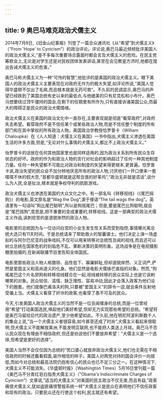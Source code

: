 ```yaml
---
---
---
```

title: 9 奥巴马难克政治犬儒主义
---



2014年7月9日,《旧金山纪事报》刊登了一篇合众通讯社《从“希望”到犬儒主义》（“From 'Hope' to Cynicism”）的政治评论。评论说,奥巴马最近频频批评美国人的政治犬儒主义,“差不多每次重要场合露面时都会言及犬儒主义的危险。在民主党筹款会上,无论是对学生还是对民权团体发表讲话,甚至在会见教皇方济时,他都在提出告诫犬儒主义的危害。”

奥巴马称犬儒主义为一种“可怜的智慧”,他批评的是美国的政治犬儒主义。眼下美国人的政治犬儒主义主要表现在对政府无作为的极大失望,如评论所说,“美国人觉得华盛顿不仅出了毛病,而且根本就是无药可救”。不久前的民调显示,奥巴马的声望已经跌到了美国总统有史以来的最低点,与他媲美的只有尼克松和小布什。奥巴马想要绕过顶牛僵持的国会,在剩下的任期里有所作为,只有直接诉诸美国公众,而最大的障碍正是民众的政治犬儒情绪。

政治犬儒主义在美国的政治文化中一直存在,主要表现就是彻底“看穿政府”,对政府失去希望。看穿政府不是不信任某个或某些政治人物,而是不信任整个制度的所有部门和在其中掌权的所有政治人物。美国政治学教授恰罗普卡（William Chaloupka）在《人人知道：犬儒主义在美国》一书中指出,犬儒主义渗透在美国生活的许多方面,但是,“无论对什么事情的犬儒主义,都比不上政治犬儒主义。”

怡罗普卡的话放在任何其他国家里也是同样适用的,因为政治关系到所有民众生存状态的好坏。政府的作为和政治人物的言行对社会的影响超过了任何一种其他制度力量。任何一种失望都不可能比对政治和制度的失望来得更根本,更普遍。恰罗普卡说,政治失望的民众会不加分辨地厌恶所有的政治人物,讨厌他们一开口便来一套喋喋不休的假大空,“首都华盛顿就是这帮丑类的好莱坞”,“政治无非就是谎话”,说什么为人民,全是扯淡,根本就是争权夺利的肮脏游戏。

政治犬儒主义也渗透在美国的大众文化之中。有一部名叫《转移视线》（《尾巴摇狗》）的电影,英文原名是“Wag the Dog”,源于俚语“The tail wags the dog”。英语里有一句话叫“狗比尾巴聪明”,所以是狗摇尾巴；但是,要是尾巴比狗聪明,就会是“尾巴摇狗”,意思是,把不重要的变成重要的,转移视线。这是一部典型的政治犬儒主义作品,讽刺挖苦的是道貌岸然的政治人物。

电影里的总统因为与一位访问白宫的小女生发生性关系而受到指控,事情曝光离总统大选只有11天时间。于是总统请来了帮助救火的智囊谋士。他们决定上演一场虚拟的与阿尔巴尼亚的战争戏码,不仅可以用来转移对总统性丑闻的视线,而且还可以树立总统在国家危机时刻临危不乱、果断决策的英明形象。这场战争是在电视摄影棚里拍摄的,在新闻联播节目里告知全体国民。

电影里那些政治人物人格猥琐、品性低下、寡廉鲜耻,但却道貌岸然、义正词严,俨然是爱国主义和高尚道义的化身。他们显然是电影犬儒锋芒直指的对象。然而,“狗徭尾巴这个片名把狗和转移视线糅合在一起,视线被转移的民众实际上也是它讽剌嘲笑的对象。民众轻信、滥情、缺乏理性、容易冲动,因此才会落入政客为他们设下的圈套。他们就像巴甫洛夫的狗,只要被”爱国主义"的辞令一逗,就会条件反射地受骗上当。犬儒主义看穿了奸诈的政客,也看穿了愚不可及的民众。

今天,引发美国人政治犬儒主义的当然不是一位丑闻缠身的总统,而是一位曾经用“希望”打动美国选民,唤起他们美好希望,但却无力实现那些希望的总统。“希望将是奥巴马留给后代的政治遗产,至少他希望如此。不久前,他在明尼阿波利斯数千人的集会上说,”当一个犬儒主义者很容易,如今甚至还成了时尚“,犬儒主义看起来很聪明,但犬儒主义不能解放美洲,不能发明互联网,也不能把人类送上月球。奥巴马不否认民众现在有理由不相信政府,但还是劝说他们不要放弃希望：”犬儒主义是一个选择,但希望是更好的选择"。

美国人当然不会仅仅因为总统的“苦口婆心就放弃政治犬儒主义,他们也无需在不相信政府的时候还戴看假面,装作相信的样子。美国人对两党对持的国会评价一向就低,而如今对总统和最高法院仍抱有信心的民众也已不足三分之一。在这种情况下,犬儒主义不可能消失。《华盛顿时报》（Washington Times）5月16日曾刊载一篇《奥巴马不分青红皂白指责犬儒主义》（”Obama's Indiscriminate Charges of Cynicism“）文章说,”适当的犬儒主义“对美国的民主政治不仅无害,而且有益,”政客痛恨犬儒主义,犹如盗匪痛恨警报系统一样"犬儒主义是民众在表明他们不信任政客和现有的政治。只要民众还在行使这个权利,民主就还有希望。